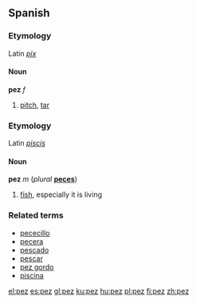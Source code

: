 {{See|Pez}}
==Spanish==
===Etymology===
Latin ''[[pix#Latin|pix]]''

====Noun====
'''pez''' ''f''

#[[pitch]], [[tar]]

===Etymology===
Latin ''[[piscis]]''

====Noun====
'''pez''' ''m'' (''plural'' '''[[peces]]''')

#[[fish]], especially it is living

===Related terms===
*[[pececillo]]
*[[pecera]]
*[[pescado]]
*[[pescar]]
*[[pez gordo]]
*[[piscina]]

[[el:pez]]
[[es:pez]]
[[gl:pez]]
[[ku:pez]]
[[hu:pez]]
[[pl:pez]]
[[fi:pez]]
[[zh:pez]]